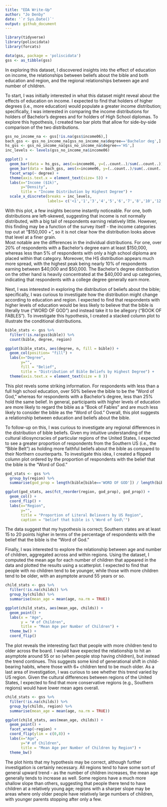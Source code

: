 ```yaml
---
title: "EDA Write-Up"
author: "Jo Denby"
date: '`r Sys.Date()`'
output: github_document
---
```


```r
library(tidyverse)
library(poliscidata)
library(forcats)
```

```r
data(gss, package = 'poliscidata')
gss <- as_tibble(gss)
```

In exploring this dataset, I discovered insights into the effect of education on income, the relationships between beliefs about the bible and both education and region, and the regional relationships between age and number of children. 

To start, I was initially interested in what this dataset might reveal about the effects of education on income. I expected to find that holders of higher degrees (i.e., more education) would populate a greater income distribution; specifically, I was interested in comparing the income distributions for holders of Bachelor's degrees and for holders of High School diplomas. To explore this hypothesis, I created two bar plots that allow for side-by-side comparison of the two distributions.

```r
gss_no_income_na <- gss[!is.na(gss$income06),]
bach_gss <- gss_no_income_na[gss_no_income_na$degree=='Bachelor deg',]
hs_gss <- gss_no_income_na[gss_no_income_na$degree=='HS',]
inc_levels <- levels(gss_no_income_na$income06)

ggplot() + 
  geom_bar(data = hs_gss, aes(x=income06, y=(..count..)/sum(..count..))) + 
  geom_bar(data = bach_gss, aes(x=income06, y=(..count..)/sum(..count..))) + 
  facet_wrap(~ degree) +
  theme(axis.text.x = element_text(size= 5)) + 
  labs(x="Income ($1k)",
       y="Density",
       title = "Income Distribution by Highest Degree") +
  scale_x_discrete(breaks = inc_levels,
                   labels= c('<1','1','3','4','5','6','7','8','10','12.5','15','17.5','20','22.5','25','30','35','40','50','60','75','90','110','130','150+')) 
```  

With this plot, a few insights become instantly noticeable. For one, both distributions are left-skewed, suggesting that income is not normally distributed, with a big tail of respondents earning relatively little. However, this finding may be a function of the survey itself - the income categories top out at "$150,000 +", so it is not clear how the distribution looks above that level at a finer grain.  
Most notable are the differences in the individual distributions. For one, over 20% of respondents with a Bachelor's degree earn at least \$150,000, whereas less than 5% of respondents with only a high school diploma are placed within that category. Moreover, the HS distribution appears much more spread, with the highest peak being nearly 10% of respondents earning between \$40,000 and \$50,000. The Bachelor's degree distribution on the other hand is heavily concentrated at the \$40,000 and up categories, indicating that respondents with a college degree generally earn more.  

Next, I was interested in exploring the distribution of beliefs about the bible; specifically, I was curious to investigate how the distribution might change according to education and region. I expected to find that respondents with higher levels of education would be less likely to believe that the bible is literally true ("WORD OF GOD") and instead take it to be allegory ("BOOK OF FABLES"). To investigate this hypothesis, I created a stacked column plot to illustrate the conditional distributions.  
```r
bible_stats <- gss %>%
  filter(!is.na(gss$bible)) %>%
  count(bible, degree, region)

ggplot(bible_stats, aes(degree, n, fill = bible)) +
  geom_col(position= "fill") + 
  labs(x="Degree",
       y="",
       fill = "Belief",
       title = "Distribution of Bible Beliefs by Highest Degree") + 
  theme(axis.text.x = element_text(size = 8 ))
```  

This plot revels some striking information. For respondents with less than a full high school education, over 50% believe the bible to be the "Word of God," whereas for respondents with a Bachelor's degree, less than 25% hold the same belief. In general, participants with higher levels of education are more likely to regard the bible as a "Book of Fables" and are much less likely to consider the bible as the "Word of God." Overall, this plot suggests a relationship between education and beliefs about the bible.  

To follow-up on this, I was curious to investigate any regional differences in the distribution of bible beliefs. Given my intuitive understanding of the cultural idiosyncracies of particular regions of the United States, I expected to see a greater proportion of respondents from the Southern US (i.e., the "Bible Belt") as holding more faithful beliefs about the bible as compared to their Northern counterparts. To investigate this idea, I created a flipped column plot ordered by the proportion of respondents with the belief that the bible is the "Word of God."
```r
god_stats <- gss %>%
  group_by(region) %>%
  summarise(god_prop = length(bible[bible=='WORD OF GOD']) / length(bible))

ggplot(god_stats, aes(fct_reorder(region, god_prop), god_prop)) + 
  geom_col() + 
  coord_flip() +
  labs(x="Region",
       y="",
       title = "Proportion of Literal Believers by US Region",
       caption = "belief that bible is \'Word of God\'")
```  

The data suggest that my hypothesis is correct; Southern states are at least 15 to 20 points higher in terms of the percentage of respondents with the belief that the bible is the "Word of God."

Finally, I was interested to explore the relationship between age and number of children, aggregated across and within regions. Using the dataset, I computed the mean age for each number of children that appeared in the data and plotted the results using a scatterplot. I expected to find that people with no children tend to be younger, while those with more children tend to be older, with an asymptote around 55 years or so.
```r
child_stats <- gss %>%
  filter(!is.na(childs)) %>%
  group_by(childs) %>%
  summarise(mean_age = mean(age, na.rm = TRUE))

ggplot(child_stats, aes(mean_age, childs)) + 
  geom_point() + 
  labs(x = "Age",
       y = "# of Children",
       title = "Mean Age per Number of Children") + 
  theme_bw() + 
  coord_flip()
```  

The plot reveals the interesting fact that people with more children tend to older across the board. I would have expected the relationship to hit an asymptote around 55 or so (when people stop having children), but instead the trend continues. This suggests some kind of generational shift in child-bearing habits, where those with 6+ children tend to be much older. As a last area of investigation, I was curious to see whether this trend varied by US region. Given the cultural differences between regions of the United States, I expected to find that more conservative regions (e.g., Southern regions) would have lower mean ages overall. 
```r
child_stats <- gss %>%
  filter(!is.na(childs)) %>%
  group_by(childs, region) %>%
  summarise(mean_age = mean(age, na.rm = TRUE))

ggplot(child_stats, aes(mean_age, childs)) + 
  geom_point() +
  facet_wrap(~region) + 
  coord_flip(ylim = c(0,8)) + 
  labs(x="Age",
       y="# of Children",
       title = "Mean Age per Number of Children by Region") +
  theme_bw()
```

The plot hints that my hypothesis may be correct, although further investigation is certainly necessary. All regions tend to have some sort of general upward trend - as the number of children increases, the mean age generally tends to increase as well. Some regions have a much more shallow slope than others, suggesting that people there tend to have children at a relatively young age; regions with a sharper slope may be areas where only older people have relatively large numbers of children, with younger parents stopping after only a few.  